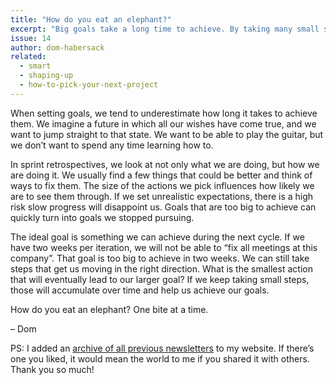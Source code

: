 ```yaml
---
title: "How do you eat an elephant?"
excerpt: "Big goals take a long time to achieve. By taking many small steps in the right direction, we can get closer and closer to them without losing motivation."
issue: 14
author: dom-habersack
related:
  - smart
  - shaping-up
  - how-to-pick-your-next-project
---
```

When setting goals, we tend to underestimate how long it takes to achieve them. We imagine a future in which all our wishes have come true, and we want to jump straight to that state. We want to be able to play the guitar, but we don’t want to spend any time learning how to.

In sprint retrospectives, we look at not only what we are doing, but how we are doing it. We usually find a few things that could be better and think of ways to fix them. The size of the actions we pick influences how likely we are to see them through. If we set unrealistic expectations, there is a high risk slow progress will disappoint us. Goals that are too big to achieve can quickly turn into goals we stopped pursuing.

The ideal goal is something we can achieve during the next cycle. If we have two weeks per iteration, we will not be able to “fix all meetings at this company”. That goal is too big to achieve in two weeks. We can still take steps that get us moving in the right direction. What is the smallest action that will eventually lead to our larger goal? If we keep taking small steps, those will accumulate over time and help us achieve our goals.

How do you eat an elephant? One bite at a time.

– Dom

PS: I added an [archive of all previous newsletters](/newsletter/archive/) to my website. If there’s one you liked, it would mean the world to me if you shared it with others. Thank you so much!
